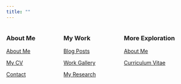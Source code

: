 ```yaml
---
title: ""
---
```


:::{#footer-tab .column-page-inset}

:::: {.columns}


::: {.column}

### About Me

[About Me](about.qmd)

[My CV](cv.qmd)

[Contact](contact.qmd)

:::


::: {.column}

### My Work

[Blog Posts](posts.qmd)

[Work Gallery](gallery.qmd)

[My Research](research.qmd)

:::

::: {.column}

### More Exploration

[About Me](about.qmd)

[Curriculum Vitae](cv.qmd)

:::

::::
:::